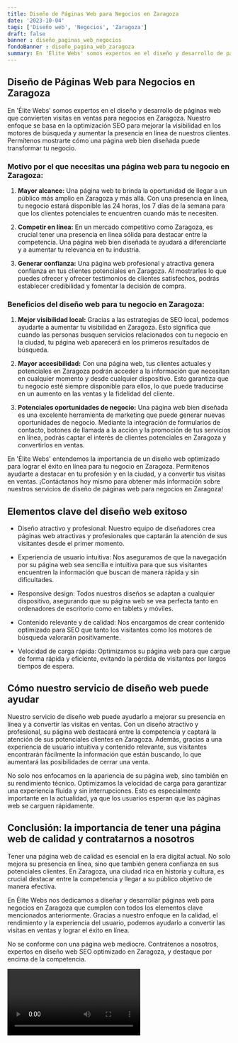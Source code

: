 ```yaml
---
title: Diseño de Páginas Web para Negocios en Zaragoza
date: '2023-10-04'
tags: ['Diseño web', 'Negocios', 'Zaragoza']
draft: false
banner : diseño_paginas_web_negocios
fondoBanner : diseño_pagina_web_zaragoza
summary: En 'Élite Webs' somos expertos en el diseño y desarrollo de páginas web que convierten visitas en ventas para negocios en Zaragoza. Nuestro enfoque se basa en la optimización SEO para mejorar la visibilidad en los motores de búsqueda y aumentar la presencia en línea de nuestros clientes. Permítenos mostrarte cómo una página web bien diseñada puede transformar tu negocio.
---
```


## Diseño de Páginas Web para Negocios en Zaragoza

En 'Élite Webs' somos expertos en el diseño y desarrollo de páginas web que convierten visitas en ventas para negocios en Zaragoza. Nuestro enfoque se basa en la optimización SEO para mejorar la visibilidad en los motores de búsqueda y aumentar la presencia en línea de nuestros clientes. Permítenos mostrarte cómo una página web bien diseñada puede transformar tu negocio.

### Motivo por el que necesitas una página web para tu negocio en Zaragoza:

1. **Mayor alcance:** Una página web te brinda la oportunidad de llegar a un público más amplio en Zaragoza y más allá. Con una presencia en línea, tu negocio estará disponible las 24 horas, los 7 días de la semana para que los clientes potenciales te encuentren cuando más te necesiten.

2. **Competir en línea:** En un mercado competitivo como Zaragoza, es crucial tener una presencia en línea sólida para destacar entre la competencia. Una página web bien diseñada te ayudará a diferenciarte y a aumentar tu relevancia en tu industria.

3. **Generar confianza:** Una página web profesional y atractiva genera confianza en tus clientes potenciales en Zaragoza. Al mostrarles lo que puedes ofrecer y ofrecer testimonios de clientes satisfechos, podrás establecer credibilidad y fomentar la decisión de compra.

### Beneficios del diseño web para tu negocio en Zaragoza:

1. **Mejor visibilidad local:** Gracias a las estrategias de SEO local, podemos ayudarte a aumentar tu visibilidad en Zaragoza. Esto significa que cuando las personas busquen servicios relacionados con tu negocio en la ciudad, tu página web aparecerá en los primeros resultados de búsqueda.

2. **Mayor accesibilidad:** Con una página web, tus clientes actuales y potenciales en Zaragoza podrán acceder a la información que necesitan en cualquier momento y desde cualquier dispositivo. Esto garantiza que tu negocio esté siempre disponible para ellos, lo que puede traducirse en un aumento en las ventas y la fidelidad del cliente.

3. **Potenciales oportunidades de negocio:** Una página web bien diseñada es una excelente herramienta de marketing que puede generar nuevas oportunidades de negocio. Mediante la integración de formularios de contacto, botones de llamada a la acción y la promoción de tus servicios en línea, podrás captar el interés de clientes potenciales en Zaragoza y convertirlos en ventas.

En 'Élite Webs' entendemos la importancia de un diseño web optimizado para lograr el éxito en línea para tu negocio en Zaragoza. Permítenos ayudarte a destacar en tu profesión y en la ciudad, y a convertir tus visitas en ventas. ¡Contáctanos hoy mismo para obtener más información sobre nuestros servicios de diseño de páginas web para negocios en Zaragoza!

<GifSeo />

<Cta />

## Elementos clave del diseño web exitoso

- Diseño atractivo y profesional: Nuestro equipo de diseñadores crea páginas web atractivas y profesionales que captarán la atención de sus visitantes desde el primer momento.

- Experiencia de usuario intuitiva: Nos aseguramos de que la navegación por su página web sea sencilla e intuitiva para que sus visitantes encuentren la información que buscan de manera rápida y sin dificultades.

- Responsive design: Todos nuestros diseños se adaptan a cualquier dispositivo, asegurando que su página web se vea perfecta tanto en ordenadores de escritorio como en tablets y móviles.

- Contenido relevante y de calidad: Nos encargamos de crear contenido optimizado para SEO que tanto los visitantes como los motores de búsqueda valorarán positivamente.

- Velocidad de carga rápida: Optimizamos su página web para que cargue de forma rápida y eficiente, evitando la pérdida de visitantes por largos tiempos de espera.

## Cómo nuestro servicio de diseño web puede ayudar

Nuestro servicio de diseño web puede ayudarlo a mejorar su presencia en línea y a convertir las visitas en ventas. Con un diseño atractivo y profesional, su página web destacará entre la competencia y captará la atención de sus potenciales clientes en Zaragoza. Además, gracias a una experiencia de usuario intuitiva y contenido relevante, sus visitantes encontrarán fácilmente la información que están buscando, lo que aumentará las posibilidades de cerrar una venta.

No solo nos enfocamos en la apariencia de su página web, sino también en su rendimiento técnico. Optimizamos la velocidad de carga para garantizar una experiencia fluida y sin interrupciones. Esto es especialmente importante en la actualidad, ya que los usuarios esperan que las páginas web se carguen rápidamente.

## Conclusión: la importancia de tener una página web de calidad y contratarnos a nosotros

Tener una página web de calidad es esencial en la era digital actual. No solo mejora su presencia en línea, sino que también genera confianza en sus potenciales clientes. En Zaragoza, una ciudad rica en historia y cultura, es crucial destacar entre la competencia y llegar a su público objetivo de manera efectiva.

En Élite Webs nos dedicamos a diseñar y desarrollar páginas web para negocios en Zaragoza que cumplen con todos los elementos clave mencionados anteriormente. Gracias a nuestro enfoque en la calidad, el rendimiento y la experiencia del usuario, podemos ayudarlo a convertir las visitas en ventas y lograr el éxito en línea.

No se conforme con una página web mediocre. Contrátenos a nosotros, expertos en diseño web SEO optimizado en Zaragoza, y destaque por encima de la competencia.

<Video />

<CtaBot job='Negocios' city='Zaragoza'/>

<Gmaps query='Zaragoza+españa+maps' />